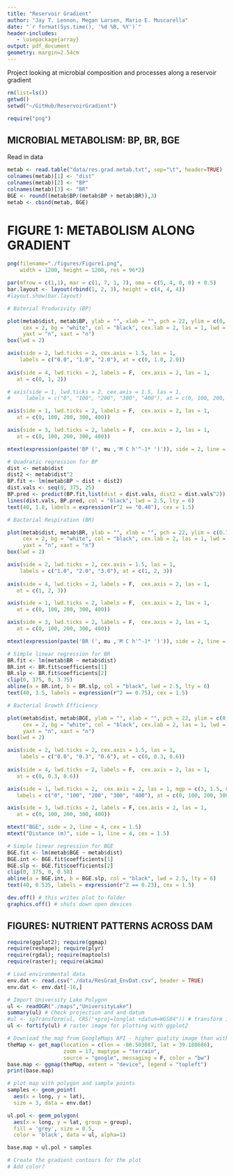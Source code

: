 ```yaml
---
title: "Reservoir Gradient"
author: "Jay T. Lennon, Megan Larsen, Mario E. Muscarella"
date: "`r format(Sys.time(), '%d %B, %Y')`"
header-includes:
   - \usepackage{array}
output: pdf_document
geometry: margin=2.54cm
---
```


Project looking at microbial composition and processes along a reservoir gradient

```r
rm(list=ls())
getwd()
setwd("~/GitHub/ReservoirGradient")
```

```r
require("png")
```

## MICROBIAL METABOLISM: BP, BR, BGE
Read in data 
```r
metab <- read.table("data/res.grad.metab.txt", sep="\t", header=TRUE)
colnames(metab)[1] <- "dist"
colnames(metab)[2] <- "BP"
colnames(metab)[3] <- "BR"
BGE <- round((metab$BP/(metab$BP + metab$BR)),3)
metab <- cbind(metab, BGE)
```

# FIGURE 1: METABOLISM ALONG GRADIENT
```r
png(filename="./figures/Figure1.png",
    width = 1200, height = 1200, res = 96*2)

par(mfrow = c(1,1), mar = c(1, 7, 1, 7), oma = c(5, 4, 0, 0) + 0.5)
bar.layout <- layout(rbind(1, 2, 3), height = c(4, 4, 4)) 
#layout.show(bar.layout)

# Baterial Producivity (BP)

plot(metab$dist, metab$BP, ylab = "", xlab = "", pch = 22, ylim = c(0, 2), xlim = c(-15, 400),
     cex = 2, bg = "white", col = "black", cex.lab = 2, las = 1, lwd = 2,
     yaxt = "n", xaxt = "n")
box(lwd = 2)

axis(side = 2, lwd.ticks = 2, cex.axis = 1.5, las = 1,
    labels = c("0.0", "1.0", "2.0"), at = c(0, 1.0, 2.0))
                              
axis(side = 4, lwd.ticks = 2, labels = F,  cex.axis = 2, las = 1, 
   at = c(0, 1, 2))

# axis(side = 1, lwd.ticks = 2, cex.axis = 1.5, las = 1,
#     labels = c("0", "100", "200", "300", "400"), at = c(0, 100, 200, 300, 400))

axis(side = 1, lwd.ticks = 2, labels = F,  cex.axis = 2, las = 1, 
   at = c(0, 100, 200, 300, 400))

axis(side = 3, lwd.ticks = 2, labels = F,  cex.axis = 2, las = 1, 
   at = c(0, 100, 200, 300, 400))

mtext(expression(paste('BP (', mu ,'M C h'^-1* ')')), side = 2, line = 4, cex = 1.5)

# Quadratic regression for BP
dist <- metab$dist
dist2 <- metab$dist^2
BP.fit <- lm(metab$BP ~ dist + dist2)
dist.vals <- seq(0, 375, 25)
BP.pred <- predict(BP.fit,list(dist = dist.vals, dist2 = dist.vals^2))
lines(dist.vals, BP.pred, col = "black", lwd = 2.5, lty = 6)
text(40, 1.8, labels = expression(r^2 == "0.40"), cex = 1.5)

# Bacterial Respiration (BR)

plot(metab$dist, metab$BR, ylab = "", xlab = "", pch = 22, ylim = c(0.75, 3.75), xlim = c(-15, 400),
     cex = 2, bg = "white", col = "black", cex.lab = 2, las = 1, lwd = 2,
     yaxt = "n", xaxt = "n")
box(lwd = 2)

axis(side = 2, lwd.ticks = 2, cex.axis = 1.5, las = 1,
    labels = c("1.0", "2.0", "3.0"), at = c(1, 2, 3))
                              
axis(side = 4, lwd.ticks = 2, labels = F,  cex.axis = 2, las = 1, 
   at = c(1, 2, 3))

axis(side = 1, lwd.ticks = 2, labels = F,  cex.axis = 2, las = 1, 
   at = c(0, 100, 200, 300, 400))

axis(side = 3, lwd.ticks = 2, labels = F,  cex.axis = 2, las = 1, 
   at = c(0, 100, 200, 300, 400))

mtext(expression(paste('BR (', mu ,'M C h'^-1* ')')), side = 2, line = 4, cex = 1.5)

# Simple linear regression for BR
BR.fit <- lm(metab$BR ~ metab$dist)
BR.int <- BR.fit$coefficients[1]
BR.slp <- BR.fit$coefficients[2]
clip(0, 375, 0, 3.75)
abline(a = BR.int, b = BR.slp, col = "black", lwd = 2.5, lty = 6)
text(40, 3.5, labels = expression(r^2 == 0.75), cex = 1.5)

# Bacterial Growth Efficiency

plot(metab$dist, metab$BGE, ylab = "", xlab = "", pch = 22, ylim = c(0, 0.6), xlim = c(-15, 400),
     cex = 2, bg = "white", col = "black", cex.lab = 2, las = 1, lwd = 2,
     yaxt = "n", xaxt = "n")
box(lwd = 2)

axis(side = 2, lwd.ticks = 2, cex.axis = 1.5, las = 1,
    labels = c("0.0", "0.3", "0.6"), at = c(0, 0.3, 0.6))
                              
axis(side = 4, lwd.ticks = 2, labels = F,  cex.axis = 2, las = 1, 
   at = c(0, 0.3, 0.6))

axis(side = 1, lwd.ticks = 2,  cex.axis = 2, las = 1, mgp = c(3, 1.5, 0),
   labels = c("0", "100", "200", "300", "400"), at = c(0, 100, 200, 300, 400))

axis(side = 3, lwd.ticks = 2, labels = F, cex.axis = 2, las = 1, 
   at = c(0, 100, 200, 300, 400))

mtext("BGE", side = 2, line = 4, cex = 1.5)
mtext("Distance (m)", side = 1, line = 4, cex = 1.5)

# Simple linear regression for BGE
BGE.fit <- lm(metab$BGE ~ metab$dist)
BGE.int <- BGE.fit$coefficients[1]
BGE.slp <- BGE.fit$coefficients[2]
clip(0, 375, 0, 0.58)
abline(a = BGE.int, b = BGE.slp, col = "black", lwd = 2.5, lty = 6)
text(40, 0.535, labels = expression(r^2 == 0.23), cex = 1.5)

dev.off() # this writes plot to folder
graphics.off() # shuts down open devices
```

## FIGURES: NUTRIENT PATTERNS ACROSS DAM
```r
require(ggplot2); require(ggmap)
require(reshape); require(plyr)
require(rgdal); require(maptools)
require(raster); require(akima)

# Load environmental data
env.dat <- read.csv("./data/ResGrad_EnvDat.csv", header = TRUE)
env.dat <- env.dat[-16,]

# Import University Lake Polygon
ul <- readOGR("./maps","UniversityLake")
summary(ul) # Check projection and and datum
#ul <- spTransform(ul, CRS("+proj=longlat +datum=WGS84")) # transform if necessary
ul <- fortify(ul) # raster image for plotting with ggplot2

# Download the map from GoogleMaps API - higher quality image than with RgoogleMaps
theMap <- get_map(location = c(lon = -86.503087, lat = 39.188686), 
                  zoom = 17, maptype = "terrain", 
                  source = "google", messaging = F, color = "bw")
base.map <- ggmap(theMap, extent = "device", legend = "topleft")
print(base.map)

# plot map with polygon and sample points
samples <- geom_point(
  aes(x = long, y = lat),
  size = 3, data = env.dat)

ul.pol <- geom_polygon(
  aes(x = long, y = lat, group = group), 
  fill = 'grey', size = 0.5,
  color = 'black', data = ul, alpha=1)

base.map + ul.pol + samples

# Create the gradient contours for the plot
# Add color?

```
